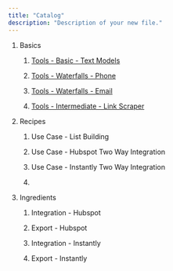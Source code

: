 ```yaml
---
title: "Catalog"
description: "Description of your new file."
---
```


1. Basics

   1. [Tools - Basic - Text Models](https://docs.bitscale.ai/quickstart#setup-enrichment-tools)

   2. [Tools - Waterfalls - Phone]()

   3. [Tools - Waterfalls - Email]()

   4. [Tools - Intermediate - Link Scraper]()

2. Recipes

   1. Use Case - List Building

   2. Use Case - Hubspot Two Way Integration

   3. Use Case - Instantly Two Way Integration

   4.

3. Ingredients

   1. Integration - Hubspot

   2. Export - Hubspot

   3. Integration - Instantly

   4. Export - Instantly